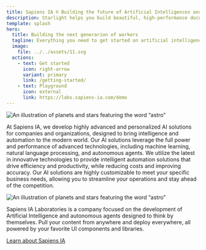 ```yaml
---
title: Sapiens IA © Building the future of Artificial Intelligences and human evolution.
description: Starlight helps you build beautiful, high-performance documentation websites with Astro.
template: splash
hero:
  title: Building the next generarion of workers
  tagline: Everything you need to get started on artificial intelligence and autonomous agents. Fast, automatic, and highly-customizable.
  image:
    file: ../../assets/11.svg
  actions:
    - text: Get started
      icon: right-arrow
      variant: primary
      link: /getting-started/
    - text: Playground
      icon: external
      link: https://labs.sapiens-ia.com/demo
---
```




![An illustration of planets and stars featuring the word “astro”](https://raw.githubusercontent.com/withastro/docs/main/public/default-og-image.png)

<CardGrid stagger>
  <Card title="Intelligent Solutions for the Modern World" icon="open-book">
    At Sapiens IA, we develop highly advanced and personalized AI solutions for companies and organizations, designed to bring intelligence and automation to the modern world.
  </Card>
  <Card title="Powered by Sapiens IA" icon="rocket">
    Our AI solutions leverage the full power and performance of advanced technologies, including machine learning, natural language processing, and autonomous agents.
  </Card>
  <Card title="Innovative Technologies" icon="document">
    We utilize the latest in innovative technologies to provide intelligent automation solutions that drive efficiency and productivity, while reducing costs and improving accuracy.
  </Card>
  <Card title="Customizable to Your Needs" icon="puzzle">
    Our AI solutions are highly customizable to meet your specific business needs, allowing you to streamline your operations and stay ahead of the competition.
  </Card>
</CardGrid>

![An illustration of planets and stars featuring the word “astro”](https://raw.githubusercontent.com/withastro/docs/main/public/default-og-image.png)

<AboutAstro title="Powered by Sapiens IA Laboratories©">
Sapiens IA Laboratories is a company focused on the development of Artificial Intelligence and autonomous agents designed to think by themselves.
Pull your content from anywhere and deploy everywhere, all powered by your favorite UI components and libraries.

[Learn about Sapiens IA](https://sapiens-ia.com/enterprise)

</AboutAstro>
